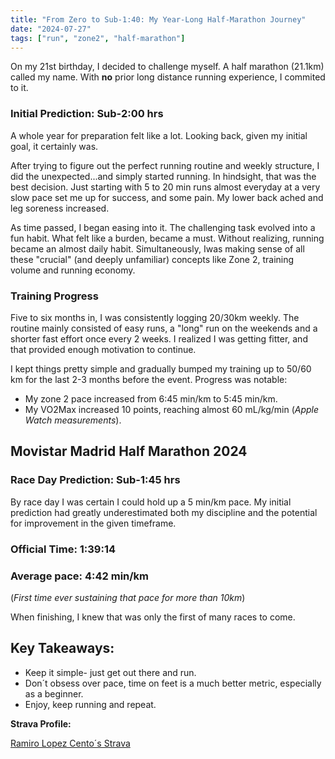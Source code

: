 ```yaml
---
title: "From Zero to Sub-1:40: My Year-Long Half-Marathon Journey"
date: "2024-07-27"
tags: ["run", "zone2", "half-marathon"]
---
```


On my 21st birthday, I decided to challenge myself. A half marathon (21.1km) called my name. With **no** prior long distance running experience, I commited to it.

### Initial Prediction: Sub-2:00 hrs

A whole year for preparation felt like a lot. Looking back, given my initial goal, it certainly was.

After trying to figure out the perfect running routine and weekly structure, I did the unexpected...and simply started running. In hindsight, that was the best decision. Just starting with 5 to 20 min runs almost everyday at a very slow pace set me up for success, and some pain. My lower back ached and leg soreness increased.

As time passed, I began easing into it. The challenging task evolved into a fun habit. What felt like a burden, became a must. Without realizing, running became an almost daily habit. Simultaneously, Iwas making sense of all these "crucial" (and deeply unfamiliar) concepts like Zone 2, training volume and running economy.

### Training Progress

Five to six months in, I was consistently logging 20/30km weekly. The routine mainly consisted of easy runs, a "long" run on the weekends and a shorter fast effort once every 2 weeks. I realized I was getting fitter, and that provided enough motivation to continue.

I kept things pretty simple and gradually bumped my training up to 50/60 km for the last 2-3 months before the event. Progress was notable:

- My zone 2 pace increased from 6:45 min/km to 5:45 min/km.
- My VO2Max increased 10 points, reaching almost 60 mL/kg/min (_Apple Watch measurements_).

## Movistar Madrid Half Marathon 2024

### Race Day Prediction: Sub-1:45 hrs

By race day I was certain I could hold up a 5 min/km pace. My initial prediction had greatly underestimated both my discipline and the potential for improvement in the given timeframe.

<CustomImage
  src="https://raw.githubusercontent.com/ramirolc02/content/master/images/half-start.jpg"
  alt="Half Marathon start"
/>

### Official Time: 1:39:14

### Average pace: 4:42 min/km

(_First time ever sustaining that pace for more than 10km_)

<CustomImage
  src="https://raw.githubusercontent.com/ramirolc02/content/master/images/half-finish.jpeg"
  alt="Half Marathon Finish"
/>

When finishing, I knew that was only the first of many races to come.

## Key Takeaways:

- Keep it simple- just get out there and run.
- Don´t obsess over pace, time on feet is a much better metric, especially as a beginner.
- Enjoy, keep running and repeat.

**Strava Profile:**

[Ramiro Lopez Cento´s Strava](https://www.strava.com/athletes/121332639)
